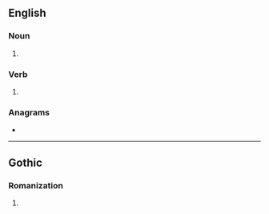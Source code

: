 {{also|Ahs|AHS}}
==English==

===Noun===
{{head|en|noun plural form}}

# {{plural of|ah|lang=en}}

===Verb===
{{head|en|verb form}}

# {{en-third-person singular of|ah}}

===Anagrams===
* {{anagrams|en|a=ahs|Ash|Hsa.|SHA|ash|has|sha}}

----

==Gothic==

===Romanization===
{{got-rom}}

# {{romanization of|got|𐌰𐌷𐍃}}